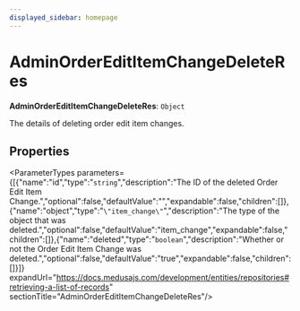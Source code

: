 ```yaml
---
displayed_sidebar: homepage
---
```



# AdminOrderEditItemChangeDeleteRes

 **AdminOrderEditItemChangeDeleteRes**: `Object`

The details of deleting order edit item changes.

## Properties

<ParameterTypes parameters={[{"name":"id","type":"`string`","description":"The ID of the deleted Order Edit Item Change.","optional":false,"defaultValue":"","expandable":false,"children":[]},{"name":"object","type":"`\"item_change\"`","description":"The type of the object that was deleted.","optional":false,"defaultValue":"item_change","expandable":false,"children":[]},{"name":"deleted","type":"`boolean`","description":"Whether or not the Order Edit Item Change was deleted.","optional":false,"defaultValue":"true","expandable":false,"children":[]}]} expandUrl="https://docs.medusajs.com/development/entities/repositories#retrieving-a-list-of-records" sectionTitle="AdminOrderEditItemChangeDeleteRes"/>
